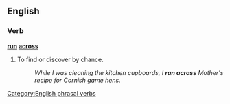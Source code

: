 ==English==

===Verb===
{{rfc-xphrase|Verb phrase}}
'''[[run]] [[across]]'''

# To find or discover by chance.
#:  ''While I was cleaning the kitchen cupboards, I '''ran across''' Mother's recipe for Cornish game hens.''

[[Category:English phrasal verbs]]